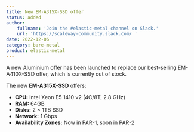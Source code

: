 ```yaml
---
title: New EM-A315X-SSD offer
status: added
author:
    fullname: 'Join the #elastic-metal channel on Slack.'
    url: 'https://scaleway-community.slack.com/ '
date: 2022-12-06
category: bare-metal
product: elastic-metal
---
```


A new Aluminium offer has been launched to replace our best-selling EM-A410X-SSD offer, which is currently out of stock.

The new **EM-A315X-SSD** offers:

- **CPU:** Intel Xeon E5 1410 v2 (4C/8T, 2.8 GHz)
- **RAM:** 64GB
- **Disks:** 2 × 1TB SSD
- **Network:** 1 Gbps
- **Availability Zones:** Now in PAR-1, soon in PAR-2